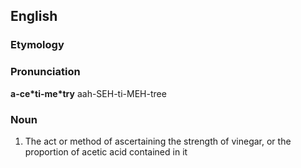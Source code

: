 ==English==

===Etymology===
{{suffix|acetic|alt1=aceti(c)|metry|lang=en}}

===Pronunciation===
'''a-ce*ti-me*try'''
aah-SEH-ti-MEH-tree

===Noun===
{{en-noun|-}}

# {{label|en|obsolete}} The act or method of ascertaining the strength of vinegar, or the proportion of acetic acid contained in it
#:{{rfquotek|Ure}}